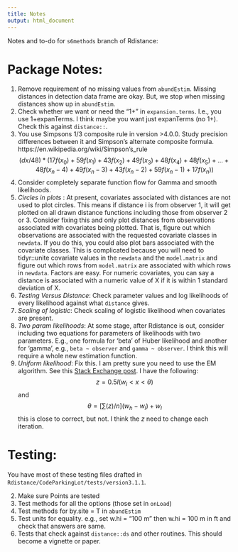 ```yaml
---
title: Notes
output: html_document
---
```

Notes and to-do for `s6methods` branch of Rdistance:

# Package Notes:
1.    Remove requirement of no missing values from `abundEstim`. Missing distances in detection data frame are okay. But, we stop when missing distances show up in `abundEstim`. 
2.    Check whether we want or need the "1+" in `expansion.terms`.  I.e., you use 1+expanTerms.  I think maybe you want just expanTerms (no 1+).  Check this against `distance::`.
3.    You use Simpsons 1/3 composite rule in version >4.0.0.  Study precision differences between it and
Simpson's alternate composite formula. https://en.wikipedia.org/wiki/Simpson's_rule
$$
(dx/48) * (17f(x_0) + 59f(x_1) + 43f(x_2) + 49f(x_3) + 48f(x_4) + 48f(x_5) + ...
          + 48f(x_n-4) + 49f(x_n-3) + 43f(x_n-2) + 59f(x_n-1) + 17f(x_n))
$$
3.    Consider completely separate function flow for Gamma and smooth likelihoods. 
4.    _Circles in plots_ : At present, covariates associated with distances are not used to plot circles. This means if distance i is from observer 1, it will get plotted on all drawn distance functions including those from observer 2 or 3.  Consider fixing this and only plot distances from observations associated with covariates being plotted. That is, figure out which observations are associated with the requested covariate classes in `newdata`. If you do this, you could also plot bars associated with the covariate classes. This is complicated because you will need to tidyr::unite covariate values in the `newdata` and the `model.matrix` and figure out which rows from `model.matrix` are associated with which rows in `newdata`.  Factors are easy.  For numeric covariates, you can say a distance is associated with a numeric value of X if it is within 1 standard deviation of X. 
5.    _Testing Versus Distance_: Check parameter values and log likelihoods of every likelihood against what `distance` gives. 
6.    _Scaling of logistic_: Check scaling of logistic likelihood when covariates are present.  
7.    _Two param likelihoods_: At some stage, after Rdistance is out, consider including two equations for parameters of likelihoods with two parameters.  E.g., one formula for 'beta' of Huber likelihood and another for 'gamma', e.g., `beta ~ observer` and `gamma ~ observer`. I think this will require a whole new estimation function. 
8.   _Uniform likelihood_: Fix this.  I am pretty sure you need to use the EM algorithm. See this [Stack Exchange post](https://stats.stackexchange.com/questions/591598/em-algorithm-on-a-mixture-of-two-uniforms). I have the following:
$$
z = 0.5I(w_l < x < \theta)
$$
and 
$$
\theta = [\sum(z) / n](w_h - w_l) + w_l
$$
this is close to correct, but not. I think the $z$ need to change each iteration.

# Testing:

You have most of these testing files drafted in `Rdistance/CodeParkingLot/tests/version3.1.1`.


2.    Make sure Points are tested
3.    Test methods for all the options (those set in `onLoad`)
4.    Test methods for by.site = T in `abundEstim`
6.    Test units for equality. e.g., set w.hi = "100 m" then w.hi = 100 m in ft and check that answers are same.
7.    Tests that check against `distance::ds` and other routines.  This should become a vignette or paper. 

